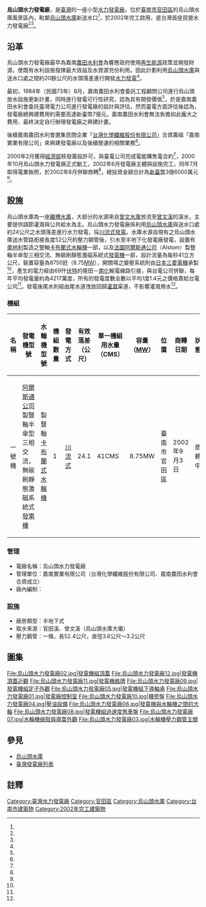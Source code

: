 {{Infobox power station 
| name               = 烏山頭水力發電廠
| official_name      = 烏山頭水力發電廠
| image              = 烏山頭水力發電廠.JPG
| image_size         = 275px
| image_caption      = 烏山頭水力發電廠
| image_alt          = 烏山頭水力發電廠
| location_map       = Taiwan
| location_map_width = 
| location_map_text  = 
| lat_d     = 23
| lat_m     = 12
| lat_s     = 31
| lat_NS    = N
| long_d    = 120
| long_m    = 21
| long_s    = 55
| long_EW   = E
| coordinates_type   = type:landmark
| coordinates_display= inline,title
| coordinates_ref    = 
| country            = {{ROC-TW}}
| locale             = [[臺南市|臺南市]][[官田區|官田區]]嘉南里
| status             = O
| construction_began = 2000年
| commissioned       = 2002年
| licence_expires    = 
| decommissioned     = 
| cost               = [[新台幣|新台幣]]3.6億元 <ref name="pcc"/>
| owner              = 嘉南實業有限公司
| operator           = 嘉南實業有限公司
| developer          = 嘉南實業有限公司 <br> 台灣化學纖維股份有限公司 <br> 嘉南農田水利會
| constructor        = 黎明工程顧問股份有限公司
| generate_electricity_type       = [[水庫式水力發電|水庫式水力發電]]
| water_intake_from               = 官田溪（[[曾文溪|曾文溪]]支流）
| hydroelectricity_generator_type = {{FRA}}[[阿爾斯通公司|阿爾斯通公司]]製豎軸半傘型三相交流，無碳刷靜態激磁系統式[[發電機|發電機]]1部  <ref name="台灣首座民營水力發電廠------ 烏山頭及西口水力發電廠興建紀實及效益"/>
| water_turbine_manu_other        = {{AUT}}{{link-en|奧地利VA公司|VA Tech Wabag|VA公司}}（VA Tech）製豎軸卡布蘭式[[水輪機|水輪機]]1部 <ref name="台灣首座民營水力發電廠------ 烏山頭及西口水力發電廠興建紀實及效益"/>
| factory_building_type           = 半地下式
| water_penstock                  = 一條，52.4公尺，直徑3.6公尺-3.2公尺 <ref name="pcc"/>
| water_hard                      = 有效落差24.1公尺
| water_consumption               = 單部：41CMS
| ps_electrical_capacity          = 8.75MW
| ps_annual_generation            = 每年約4,217萬度 <ref name="烏山頭水利發電廠簡介"/>
}}
'''烏山頭水力發電廠'''，是[[臺灣|臺灣]]的一座小型[[水力發電廠|水力發電廠]]，位於[[臺南市|臺南市]][[官田區|官田區]]的烏山頭水庫風景區內，毗鄰[[烏山頭水庫|烏山頭水庫]]新送水口<ref name="台灣首座民營水力發電廠------ 烏山頭及西口水力發電廠興建紀實及效益"/>，於2002年完工啟用，是台灣首座民營水力發電廠<ref name="pcc"/><ref name="台灣首座民營水力發電廠------ 烏山頭及西口水力發電廠興建紀實及效益"/>。

== 沿革 ==
烏山頭水力發電廠最早為嘉南[[農田水利會|農田水利會]]為響應政府使用[[再生能源|再生能源]]政策並開發財源，使既有水利設施發揮最大效益及水資源充份利用。因此計劃利用[[烏山頭水庫|烏山頭水庫]]與送水口處之間約20餘公尺的水頭落差進行開發[[水力發電|水力發電]]<ref name="pcc"/>。

最初，1984年（民國73年）8月，嘉南農田水利會委託工程顧問公司進行烏山頭放水設施更新計畫，同時進行發電可行性研究，認為具有開發價值<ref name="烏山頭水利發電廠簡介"/>，於是嘉南農田水利會委託臺灣電力公司進行發電廠的設計與評估，然而臺電方面評估後認為，發電廠總興建費用約需要高達新臺幣7億元，嘉南農田水利會無法負擔如此龐大之費用，最終決定自行辦理發電廠之興建計畫。

後續嘉南農田水利會邀集民間企業「[[台塑關係企業|台灣化學纖維股份有限公司]]」合資籌組「嘉南實業有限公司」來興建發電廠以及後續營運的相關業務<ref name="烏山頭水利發電廠簡介"/>。

2000年2月獲得[[中華民國經濟部|經濟部]]核發籌設許可，與臺電公司完成電能購售電合約<ref name="烏山頭水利發電廠簡介"/>，2000年10月烏山頭水力發電廠正式動工，2002年6月發電廠主體與設施完工，同年7月取得電業執照，於2002年8月併聯商轉<ref name="烏山頭水利發電廠簡介"/>，總投資金額合計為[[新臺幣|新臺幣]]3億6000萬元<ref name="台灣首座民營水力發電廠------ 烏山頭及西口水力發電廠興建紀實及效益"/>。

== 設施 ==
烏山頭水庫為一座[[離槽水庫|離槽水庫]]，大部分的水源來自[[曾文水庫|曾文水庫]]放流至[[曾文溪|曾文溪]]的溪水，主要提供調節灌溉與公共給水為主。烏山頭水力發電廠係利用[[烏山頭水庫|烏山頭水庫]]與送水口處約24公尺之水頭落差進行水力發電，採[[川流式發電|川流式發電]]。水庫水源自現有之烏山頭水庫送水管路銜接長度52公尺的壓力鋼管後，引水至半地下化發電廠發電，設置有[[奧地利|奧地利]]{{link-en|奧地利VA公司|VA Tech Wabag|VA公司}}製造之豎軸[[卡布蘭式水輪機|卡布蘭式水輪機]]一部，以及[[法國|法國]][[阿爾斯通公司|阿爾斯通公司]]（Alstom）製豎軸半傘型三相交流、無碳刷靜態激磁系統式[[發電機|發電機]]一部，設計流量為每秒41立方公尺，裝置容量為8750瓩（8.75[[MW|MW]]），開關場之變壓系統則由[[日本|日本]][[三菱電機|三菱電機]]承製<ref name="台灣首座民營水力發電廠------ 烏山頭及西口水力發電廠興建紀實及效益"/>，產生的電力經由69仟[[伏特|伏特]]的隆田－[[南化水庫|南化]]輸電線路引接，與台電公司併聯，每年平均發電量約為4217萬度，所有的發電度數全數以平均1度1.4元之價格賣給台電公司<ref name="台灣首座民營水力發電廠------ 烏山頭及西口水力發電廠興建紀實及效益"/>。發電後尾水則經由尾水道洩放回歸[[灌溉|灌溉]]渠道，不影響灌溉用水<ref name="pcc"/>。

=== 機組 ===
{| class="wikitable "
! 名稱 !!  發電機型號 !! 水輪機型號 !! 機組數量 !! 發電方式 !! 有效落差（公尺） !! 單一機組用水量（CMS） !! 容量（[[MW|MW]]）!! 位置 !! 商轉日期 !! 狀態 
|- 
| 一號機 || {{FRA}}[[阿爾斯通公司|阿爾斯通公司]]製豎軸半傘型三相交流，無碳刷靜態激磁系統式[[發電機|發電機]] || {{AUT}}{{link-en|奧地利VA公司|VA Tech Wabag|VA公司}}製豎軸[[卡布蘭式水輪機|卡布蘭式水輪機]]|| 1 || [[川流式發電|川流式]] || 24.1 || 41CMS || 8.75MW || 臺南市官田區 || 2002年9月3日 || 商轉中
|}

=== 管理 ===
* 電廠名稱：烏山頭水力發電廠
* 管理單位：嘉南實業有限公司（台灣化學纖維股份有限公司、嘉南農田水利會合資成立）
* 廠內編制：
=== 設施 ===
* 廠房類型：半地下式
* 取水來源：官田溪、曾文溪（烏山頭水庫大壩）
* 壓力鋼管：一條，長52.4公尺，直徑3.6公尺～3.2公尺

== 圖集 ==
{{wide image|烏山頭水力發電廠13.jpg|1000px|烏山頭水力發電廠廠房內部全景圖}}
<gallery>
File:烏山頭水力發電廠02.jpg|發電機組頂蓋
File:烏山頭水力發電廠12.jpg|發電機頂蓋近觀
File:烏山頭水力發電廠11.jpg|發電機銘牌
File:烏山頭水力發電廠09.jpg|發電機組定子外觀
File:烏山頭水力發電廠05.jpg|發電機組下導軸承
File:烏山頭水力發電廠01.jpg|發電廠控制室
File:烏山頭水力發電廠10.jpg|機旁盤
File:烏山頭水力發電廠04.jpg|壓油設備
File:烏山頭水力發電廠06.jpg|發電機與水輪機之間的大軸
File:烏山頭水力發電廠08.jpg|發電機組過速度煞車盤
File:烏山頭水力發電廠07.jpg|水輪機蝸殼與導葉外觀
File:烏山頭水力發電廠03.jpg|水輪機壓力鋼管主閥

</gallery>

== 參見 ==
*[[烏山頭水庫|烏山頭水庫]]
*[[臺灣發電廠列表|臺灣發電廠列表]]

== 註釋 ==
{{Reflist| refs=
<ref name="pcc">{{cite web|language=zh-tw|url=http://wcis.pcc.gov.tw/files/15-1004-339,c121-1.php|title=烏山頭水力發電廠|author=|publisher=行政院公共工程委員會|date=|accessdate=2013-12-28|deadurl=yes|archiveurl=https://web.archive.org/web/20131228213402/http://wcis.pcc.gov.tw/files/15-1004-339,c121-1.php|archivedate=2013-12-28}}</ref>
<ref name="烏山頭水利發電廠簡介">{{cite web|language=zh-tw|url=http://www.chianan.gov.tw/Wushantou_Hyd.aspx|title=烏山頭水利發電廠簡介|author=|publisher=嘉南農田水利會|date=|accessdate=2013-12-28|archive-url=https://web.archive.org/web/20131228063419/http://www.chianan.gov.tw/Wushantou_Hyd.aspx|archive-date=2013-12-28|dead-url=yes}}</ref>
<ref name="台灣首座民營水力發電廠------ 烏山頭及西口水力發電廠興建紀實及效益">{{cite web|language=zh-tw|url=http://doie.coa.gov.tw/upload/publish/20100329085921-046-096.pdf|title=台灣首座民營水力發電廠------ 烏山頭及西口水力發電廠興建紀實及效益|author=|publisher=行政院農業委員會|date=|accessdate=2013-12-28|archive-date=2016-03-08|archive-url=https://web.archive.org/web/20160308015354/http://doie.coa.gov.tw/upload/publish/20100329085921-046-096.pdf|dead-url=no}}</ref>
}}

{{台灣發電廠}}

[[Category:臺灣水力發電廠|Category:臺灣水力發電廠]]
[[Category:官田區|Category:官田區]]
[[Category:烏山頭水庫|Category:烏山頭水庫]]
[[Category:台南市建築物|Category:台南市建築物]]
[[Category:2002年完工建築物|Category:2002年完工建築物]]